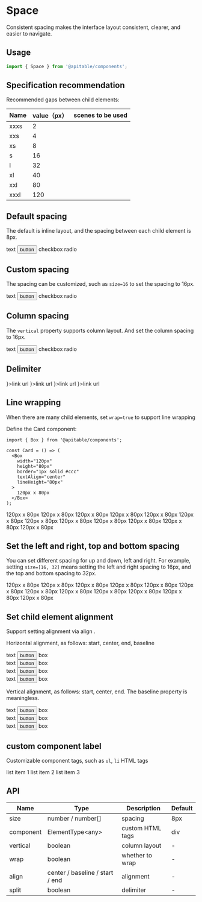 
<Meta title="en/components/Space" />

<style>{`
  .stack {
    display: flex;
    padding: 8px;
    border: 1px solid #ccc;
  }
`}</style>

# Space

Consistent spacing makes the interface layout consistent, clearer, and easier to navigate.

## Usage

```jsx
import { Space } from '@apitable/components';
```

## Specification recommendation

Recommended gaps between child elements:

| Name | value（px） | scenes to be used |
|------|-----------|-------------------|
| xxxs | 2         ||
| xxs  | 4         ||
| xs	  | 8         ||
| s	   | 16        ||
| l	   | 32	       ||
| xl   | 40        ||
| xxl  | 80        ||
| xxxl | 120       ||


## Default spacing

The default is inline layout, and the spacing between each child element is 8px.

<Canvas>
 <Space>
     text
     <Button color="primary">button</Button>
     <Switch />
     <Checkbox>checkbox</Checkbox>
     <Radio>radio</Radio>
 </Space>
</Canvas>

## Custom spacing

The spacing can be customized, such as `size=16` to set the spacing to 16px.

<Canvas>
    <Space size={16}>
        text
        <Button color="primary">button</Button>
        <Switch />
        <Checkbox>checkbox</Checkbox>
        <Radio>radio</Radio>
    </Space>
</Canvas>

## Column spacing

The `vertical` property supports column layout. And set the column spacing to 16px.

<Canvas>
    <Space size={16} vertical>
        text
        <Button color="primary">button</Button>
        <Switch />
        <Checkbox>checkbox</Checkbox>
        <Radio>radio</Radio>
    </Space>
</Canvas>

## Delimiter

<Canvas>
 <Space split>
     <LinkButton underline={false} prefixIcon={<LinktableOutlined currentColor />}>link url</LinkButton>
     <LinkButton underline={false} prefixIcon={<LinktableOutlined currentColor />}>link url</LinkButton>
     <LinkButton underline={false} prefixIcon={<LinktableOutlined currentColor />}>link url</LinkButton>
     <LinkButton underline={false} prefixIcon={<LinktableOutlined currentColor />}>link url</LinkButton>
 </Space>
</Canvas>

## Line wrapping

When there are many child elements, set `wrap=true` to support line wrapping

Define the Card component:

```tsx
import { Box } from '@apitable/components';

const Card = () => (
  <Box
    width="120px"
    height="80px"
    border="1px solid #ccc"
    textAlign="center"
    lineHeight="80px"
  >
    120px x 80px
  </Box>
);
```

<Canvas>
 <Space wrap>
     <Box
         width="120px"
         height="80px"
         border="1px solid #ccc"
         textAlign="center"
         lineHeight="80px"
     >
         120px x 80px
     </Box>
     <Box
         width="120px"
         height="80px"
         border="1px solid #ccc"
         textAlign="center"
         lineHeight="80px"
     >
         120px x 80px
     </Box>
     <Box
         width="120px"
         height="80px"
         border="1px solid #ccc"
         textAlign="center"
         lineHeight="80px"
     >
         120px x 80px
     </Box>
     <Box
         width="120px"
         height="80px"
         border="1px solid #ccc"
         textAlign="center"
         lineHeight="80px"
     >
         120px x 80px
     </Box>
     <Box
         width="120px"
         height="80px"
         border="1px solid #ccc"
         textAlign="center"
         lineHeight="80px"
     >
         120px x 80px
     </Box>
     <Box
         width="120px"
         height="80px"
         border="1px solid #ccc"
         textAlign="center"
         lineHeight="80px"
     >
         120px x 80px
     </Box>
     <Box
         width="120px"
         height="80px"
         border="1px solid #ccc"
         textAlign="center"
         lineHeight="80px"
     >
         120px x 80px
     </Box>
     <Box
         width="120px"
         height="80px"
         border="1px solid #ccc"
         textAlign="center"
         lineHeight="80px"
     >
         120px x 80px
     </Box>
     <Box
         width="120px"
         height="80px"
         border="1px solid #ccc"
         textAlign="center"
         lineHeight="80px"
     >
         120px x 80px
     </Box>
     <Box
         width="120px"
         height="80px"
         border="1px solid #ccc"
         textAlign="center"
         lineHeight="80px"
     >
         120px x 80px
     </Box>
     <Box
         width="120px"
         height="80px"
         border="1px solid #ccc"
         textAlign="center"
         lineHeight="80px"
     >
         120px x 80px
     </Box>
     <Box
         width="120px"
         height="80px"
         border="1px solid #ccc"
         textAlign="center"
         lineHeight="80px"
     >
         120px x 80px
     </Box>
 </Space>
</Canvas>

## Set the left and right, top and bottom spacing

You can set different spacing for up and down, left and right. For example, setting `size=[16, 32]` means setting the left and right spacing to 16px, and the top and bottom spacing to 32px.

<Canvas>
    <Space wrap size={[16, 32]}>
        <Box
            width="120px"
            height="80px"
            border="1px solid #ccc"
            textAlign="center"
            lineHeight="80px"
        >
            120px x 80px
        </Box>
        <Box
            width="120px"
            height="80px"
            border="1px solid #ccc"
            textAlign="center"
            lineHeight="80px"
        >
            120px x 80px
        </Box>
        <Box
            width="120px"
            height="80px"
            border="1px solid #ccc"
            textAlign="center"
            lineHeight="80px"
        >
            120px x 80px
        </Box>
        <Box
            width="120px"
            height="80px"
            border="1px solid #ccc"
            textAlign="center"
            lineHeight="80px"
        >
            120px x 80px
        </Box>
        <Box
            width="120px"
            height="80px"
            border="1px solid #ccc"
            textAlign="center"
            lineHeight="80px"
        >
            120px x 80px
        </Box>
        <Box
            width="120px"
            height="80px"
            border="1px solid #ccc"
            textAlign="center"
            lineHeight="80px"
        >
            120px x 80px
        </Box>
        <Box
            width="120px"
            height="80px"
            border="1px solid #ccc"
            textAlign="center"
            lineHeight="80px"
        >
            120px x 80px
        </Box>
        <Box
            width="120px"
            height="80px"
            border="1px solid #ccc"
            textAlign="center"
            lineHeight="80px"
        >
            120px x 80px
        </Box>
        <Box
            width="120px"
            height="80px"
            border="1px solid #ccc"
            textAlign="center"
            lineHeight="80px"
        >
            120px x 80px
        </Box>
        <Box
            width="120px"
            height="80px"
            border="1px solid #ccc"
            textAlign="center"
            lineHeight="80px"
        >
            120px x 80px
        </Box>
        <Box
            width="120px"
            height="80px"
            border="1px solid #ccc"
            textAlign="center"
            lineHeight="80px"
        >
            120px x 80px
        </Box>
        <Box
            width="120px"
            height="80px"
            border="1px solid #ccc"
            textAlign="center"
            lineHeight="80px"
        >
            120px x 80px
        </Box>
    </Space>
</Canvas>

## Set child element alignment

Support setting alignment via align .

Horizontal alignment, as follows: start, center, end, baseline

<Canvas>
  <div className="stack">
    <Space align="start">
        <span>text</span>
        <Button color="primary">button</Button>
        <Box backgroundColor="#ccc" padding="40px 8px 16px 32px">box</Box>
    </Space>
  </div>
  <div className="stack">
      <Space align="center">
          <span>text</span>
          <Button color="primary">button</Button>
          <Box backgroundColor="#ccc" padding="40px 8px 16px 32px">box</Box>
      </Space>
  </div>
  <div className="stack">
      <Space align="end">
          <span>text</span>
          <Button color="primary">button</Button>
          <Box backgroundColor="#ccc" padding="40px 8px 16px 32px">box</Box>
      </Space>
  </div>
  <div className="stack">
      <Space align="baseline">
          <span>text</span>
          <Button color="primary">button</Button>
          <Box backgroundColor="#ccc" padding="40px 8px 16px 32px">box</Box>
      </Space>
  </div>
</Canvas>

Vertical alignment, as follows: start, center, end. The baseline property is meaningless.

<Canvas>
  <div className="stack">
      <Space vertical align="start">
          <span>text</span>
          <Button color="primary">button</Button>
          <Box backgroundColor="#ccc" padding="40px 8px 16px 32px">box</Box>
      </Space>
  </div>
  <div className="stack">
      <Space vertical align="center">
          <span>text</span>
          <Button color="primary">button</Button>
          <Box backgroundColor="#ccc" padding="40px 8px 16px 32px">box</Box>
      </Space>
  </div>
  <div className="stack">
      <Space vertical align="end">
          <span>text</span>
          <Button color="primary">button</Button>
          <Box backgroundColor="#ccc" padding="40px 8px 16px 32px">box</Box>
      </Space>
  </div>
</Canvas>

## custom component label

Customizable component tags, such as `ul`, `li` HTML tags

<Canvas>
    <Space component="ul" vertical>
        <Space component="li" style={{ borderBottom: '1px solid #ccc' }}>list item 1</Space>
        <Space component="li" style={{ borderBottom: '1px solid #ccc' }}>list item 2</Space>
        <Space component="li" style={{ borderBottom: '1px solid #ccc' }}>list item 3</Space>
    </Space>
</Canvas>

## API

| Name      | Type                            | Description      | Default |
|-----------|---------------------------------|------------------|---------|
| size      | number / number[]               | spacing          | 8px     |
| component | ElementType<any\>               | custom HTML tags | div     |
| vertical  | boolean                         | column layout    | -       |
| wrap      | boolean                         | whether to wrap  | -       |
| align     | center / baseline / start / end | alignment        | -       |
| split     | boolean                         | delimiter        | -       |

